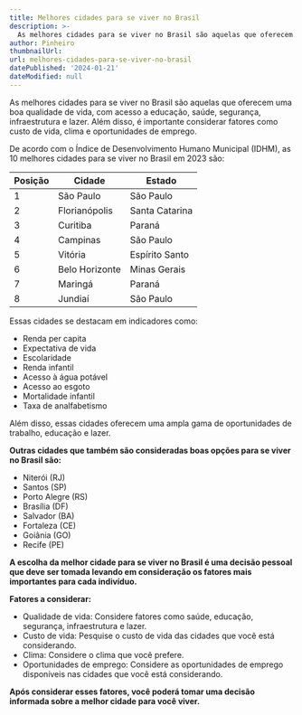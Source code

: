 ```yaml
---
title: Melhores cidades para se viver no Brasil
description: >-
  As melhores cidades para se viver no Brasil são aquelas que oferecem uma boa qualidade de vida.
author: Pinheiro
thumbnailUrl: 
url: melhores-cidades-para-se-viver-no-brasil
datePublished: '2024-01-21'
dateModified: null
---
```


As melhores cidades para se viver no Brasil são aquelas que oferecem uma boa qualidade de vida, com acesso a educação, saúde, segurança, infraestrutura e lazer. Além disso, é importante considerar fatores como custo de vida, clima e oportunidades de emprego.

De acordo com o Índice de Desenvolvimento Humano Municipal (IDHM), as 10 melhores cidades para se viver no Brasil em 2023 são:

| Posição | Cidade | Estado |
|---|---|---|
| 1 | São Paulo | São Paulo |
| 2 | Florianópolis | Santa Catarina |
| 3 | Curitiba | Paraná |
| 4 | Campinas | São Paulo |
| 5 | Vitória | Espírito Santo |
| 6 | Belo Horizonte | Minas Gerais |
| 7 | Maringá | Paraná |
| 8 | Jundiaí | São Paulo |

Essas cidades se destacam em indicadores como:

* Renda per capita
* Expectativa de vida
* Escolaridade
* Renda infantil
* Acesso à água potável
* Acesso ao esgoto
* Mortalidade infantil
* Taxa de analfabetismo

Além disso, essas cidades oferecem uma ampla gama de oportunidades de trabalho, educação e lazer.

**Outras cidades que também são consideradas boas opções para se viver no Brasil são:**

* Niterói (RJ)
* Santos (SP)
* Porto Alegre (RS)
* Brasília (DF)
* Salvador (BA)
* Fortaleza (CE)
* Goiânia (GO)
* Recife (PE)

**A escolha da melhor cidade para se viver no Brasil é uma decisão pessoal que deve ser tomada levando em consideração os fatores mais importantes para cada indivíduo.**

**Fatores a considerar:**

* Qualidade de vida: Considere fatores como saúde, educação, segurança, infraestrutura e lazer.
* Custo de vida: Pesquise o custo de vida das cidades que você está considerando.
* Clima: Considere o clima que você prefere.
* Oportunidades de emprego: Considere as oportunidades de emprego disponíveis nas cidades que você está considerando.

**Após considerar esses fatores, você poderá tomar uma decisão informada sobre a melhor cidade para você viver.**
